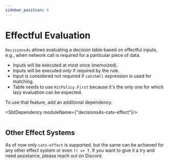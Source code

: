 ```yaml
---
sidebar_position: 6
---
```


# Effectful Evaluation

`Decisions4s` allows evaluating a decision table based on effectful inputs, e.g., when network call is required for a
particular piece of data.

* Inputs will be executed at most once (memoized).
* Inputs will be executed _only_ if required by the rule.
* Input is considered not required if `catchAll` expression is used for matching.
* Table needs to use `HitPolicy.First` because it's the only one for which lazy evaluation can be expected.

To use that feature, add an additional dependency.


<SbtDependency moduleName={"decisions4s-cats-effect"}/>

```scala file=./main/scala/decisions4s/example/docs/EffectfulEvalExample.scala start=start_effect end=end_effect
```

## Other Effect Systems

As of now only `cats-effect` is supported, but the same can be achieved for any other effect system or even `() => T`.
If you want to give it a try and need assistance, please reach out on Discord.
